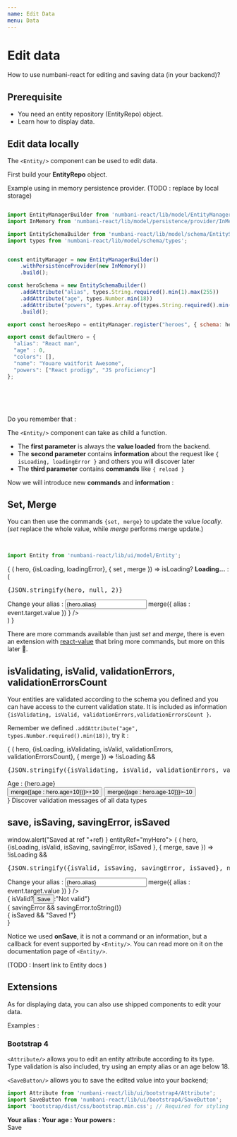 ```yaml
---
name: Edit Data
menu: Data
---
```



# Edit data

How to use numbani-react for editing and saving data (in your backend)?

## Prerequisite

- <Link to="docs-data-concepts">You need an entity repository (EntityRepo) object.</Link>
- <Link to="docs-data-display-entity">Learn how to display data.</Link>

## Edit data locally

The `<Entity/>` component can be used to edit data.

First build your **EntityRepo** object.

Example using in memory persistence provider. (TODO : replace by local storage)

```javascript

import EntityManagerBuilder from 'numbani-react/lib/model/EntityManagerBuilder';
import InMemory from 'numbani-react/lib/model/persistence/provider/InMemory';

import EntitySchemaBuilder from 'numbani-react/lib/model/schema/EntitySchemaBuilder';
import types from 'numbani-react/lib/model/schema/types';


const entityManager = new EntityManagerBuilder()
    .withPersistenceProvider(new InMemory())
    .build();

const heroSchema = new EntitySchemaBuilder()
    .addAttribute("alias", types.String.required().min(1).max(255))
    .addAttribute("age", types.Number.min(18))
    .addAttribute("powers", types.Array.of(types.String.required().min(1)))
    .build();

export const heroesRepo = entityManager.register("heroes", { schema: heroSchema });

export const defaultHero = {
  "alias": "React man",
  "age" : 0,
  "colors": [],
  "name": "Youare waitforit Awesome",
  "powers": ["React prodigy", "JS proficiency"]
};

```
<br/>


<br/>
<br/>

Do you remember that :

The `<Entity/>` component can take as child a function. 

- The **first parameter** is always the **value loaded** from the backend.
- The **second parameter** contains **information** about the request like `{ isLoading, loadingError }` and others you will discover later
- The **third parameter** contains **commands** like `{ reload }`

Now we will introduce new **commands** and **information** :

## Set, Merge

You can then use the commands `{set, merge}` to update the value *locally*.
(*set* replace the whole value, while *merge* performs merge update.)

<br/>

```javascript
import Entity from 'numbani-react/lib/ui/model/Entity';
```

<Playground>
<Entity repo={heroesRepo} 
defaultValue={defaultHero}>
{
( hero, {isLoading, loadingError}, { set , merge }) =>
isLoading? <b>Loading...</b> : (<div>
<pre>
{JSON.stringify(hero, null, 2)}
</pre>
<label>Change your alias : </label>
<input value={hero.alias} onChange={ event => merge({ alias : event.target.value }) } />
</div>
)
}
</Entity>
</Playground>

<br/>

There are more commands available than just *set* and *merge*, there is even an extension with [react-value](https://github.com/ianstormtaylor/react-values/blob/master/docs/reference.md#api-reference) that bring more commands, but more on this later 🤗.

## isValidating, isValid, validationErrors, validationErrorsCount

Your entities are validated according to the schema you defined and you can have access to the current validation state.
It is included as information `{isValidating, isValid, validationErrors,validationErrorsCount }`.

Remember we defined `.addAttribute("age", types.Number.required().min(18))`, try it :

<Playground>
<Entity repo={heroesRepo}
defaultValue={defaultHero}>
{
( hero, {isLoading, isValidating, isValid, validationErrors, validationErrorsCount}, { merge }) =>
!isLoading && <div>
<pre>
{JSON.stringify({isValidating, isValid, validationErrors, validationErrorsCount}, null, 2)}
</pre>
Age : {hero.age}
<br/>
<button onClick={()=>merge({age : hero.age+10})}>+10</button>
<button onClick={()=>merge({age : hero.age-10})}>-10</button>
</div>
}
</Entity>
</Playground>


<Link to="/docs-data-types">Discover validation messages of all data types</Link>

## save, isSaving, savingError, isSaved

<Playground>
<Entity repo={heroesRepo}
defaultValue={{ alias : "" }}
onSave={(ref) => window.alert("Saved at ref "+ref) }
entityRef="myHero">
{
( hero, {isLoading, isValid, isSaving, savingError, isSaved }, { merge, save }) =>
!isLoading && <div>
<pre>
{JSON.stringify({isValid, isSaving, savingError, isSaved}, null, 2)}
</pre>
<label>Change your alias : </label>
<input value={hero.alias} onChange={ event => merge({ alias : event.target.value }) } />
<br/>
{ isValid?<button onClick={save}>Save</button>:"Not valid"}
<br/>
{ savingError && savingError.toString()}
<br/>
{ isSaved && "Saved !"}
</div>
}
</Entity>
</Playground>

<br/>

Notice we used **onSave**, it is not a command or an information, but a callback for event supported by `<Entity/>`.
You can read more on it on the documentation page of `<Entity/>`.

(TODO : Insert link to Entity docs )

## Extensions

As for displaying data, you can also use shipped components to edit your data.

Examples :

### Bootstrap 4

`<Attribute/>` allows you to edit an entity attribute according to its type.
Type validation is also included, try using an empty alias or an age below 18.

`<SaveButton/>` allows you to save the edited value into your backend;

```javascript
import Attribute from 'numbani-react/lib/ui/bootstrap4/Attribute';
import SaveButton from 'numbani-react/lib/ui/bootstrap4/SaveButton';
import 'bootstrap/dist/css/bootstrap.min.css'; // Required for styling
```

<Playground>
<Entity repo={heroesRepo}
entityRef="myHero"
defaultValue={{
}}>
<b>Your alias :</b>
<Attribute name="alias" edit />
<b>Your age :</b>
<Attribute name="age" edit />
<b>Your powers :</b>
<Attribute name="powers" edit/>
<br/>
<SaveButton>Save</SaveButton>
</Entity>
</Playground>





